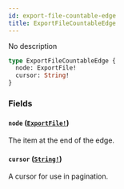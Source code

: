 ```yaml
---
id: export-file-countable-edge
title: ExportFileCountableEdge
---
```


No description

```graphql
type ExportFileCountableEdge {
  node: ExportFile!
  cursor: String!
}
```

### Fields

#### `node` ([`ExportFile!`](/developer/api-reference/objects/export-file))

The item at the end of the edge.

#### `cursor` ([`String!`](/developer/api-reference/scalars/string))

A cursor for use in pagination.
